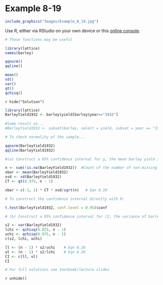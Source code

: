 # Example 8-19 {-}

```r
include_graphics("Images/Example_8_19.jpg")
```

Use R, either via RStudio on your own device or this [online console](https://www.mycompiler.io/new/r).


```r
# These functions may be useful

library(lattice)
names(barley)

qqnorm()
qqline()

mean()
sd()
var()
qt() 
qchisq()

```


`r hide("Solution")`
```r
library(lattice)
BarleyYield1932 <- barley$yield[barley$year=="1932"]
  
#Same result as...
#BarleyYield1932 <- subset(barley, select = yield, subset = year == "1932", drop = TRUE)

# To check normality of the sample...

qqnorm(BarleyYield1932)
qqline(BarleyYield1932)

#(a) Construct a 95% confidence interval for μ, the mean barley yield in 1932.

n <- sum(!is.na(BarleyYield1932))  #Count of the number of non-missing values, i.e. NOT "NA" values
xbar <- mean(BarleyYield1932)
xsd <- sd(BarleyYield1932)
CT <- qt(0.975, n - 1)

xbar + c(-1, 1) * CT * xsd/sqrt(n)   # Eqn 8.10

# To construct the confidence interval directly with R:

t.test(BarleyYield1932, conf.level = 0.95)$conf

# (b) Construct a 95% confidence interval for (2, the variance of barley yield in 1932.

s2 <- var(BarleyYield1932)
lchi <- qchisq(0.025, n - 1)
uchi <- qchisq(0.975, n - 1)
c(s2, lchi, uchi)

ll <- (n - 1) * s2/uchi    # Eqn 8.26
ul <- (n - 1) * s2/lchi    # Eqn 8.26
CI <- c(ll, ul)
CI

# For full solutions see textbook/lecture slides
```
`r unhide()`
